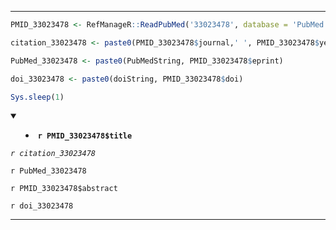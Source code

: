 

---

```r

PMID_33023478 <- RefManageR::ReadPubMed('33023478', database = 'PubMed')

citation_33023478 <- paste0(PMID_33023478$journal,' ', PMID_33023478$year, ' ', PMID_33023478$month,';', PMID_33023478$volume,'(', PMID_33023478$number,'):', PMID_33023478$pages)

PubMed_33023478 <- paste0(PubMedString, PMID_33023478$eprint)

doi_33023478 <- paste0(doiString, PMID_33023478$doi)

Sys.sleep(1)

```

<details open> <summary>
- **`r PMID_33023478$title`**
</summary> 

*`r citation_33023478`*

`r PubMed_33023478`

`r PMID_33023478$abstract`

`r doi_33023478`

</details>

---



